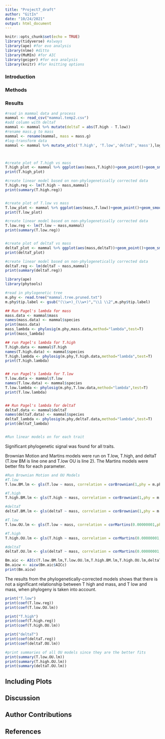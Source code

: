 ```yaml
---
title: "Project7_draft"
author: "GitIn"
date: "10/24/2021"
output: html_document
---
```


```r
knitr::opts_chunk$set(echo = TRUE)
library(tidyverse) #always
library(ape) #for evo analysis
library(nlme) #ditto
library(MuMIn) #for AIC
library(geiger) #for eco analysis
library(knitr) #for knitting options
```

### Introduction

### Methods

### Results

```r


#read in mammal data and process
mammal <- read_csv("mammal.temp2.csv")
#add column with deltaT
mammal <- mammal %>% mutate(deltaT = abs(T.high - T.low))
#rename mass.g to mass 
mammal <- rename(mammal, mass = mass.g)
#log-transform data
mammal <- mammal %>% mutate_at(c('T.high', 'T.low','deltaT','mass'),log)



#create plot of T.high vs mass
T.high_plot <- mammal %>% ggplot(aes(mass,T.high))+geom_point()+geom_smooth(method="lm")
print(T.high_plot)

#create linear model based on non-phylogenetically corrected data
T.high.reg <- lm(T.high ~ mass,mammal)
print(summary(T.high.reg))


#create plot of T.low vs mass
T.low_plot <- mammal %>% ggplot(aes(mass,T.low))+geom_point()+geom_smooth(method="lm")
print(T.low_plot)

#create linear model based on non-phylogenetically corrected data
T.low.reg <- lm(T.low ~ mass,mammal)
print(summary(T.low.reg))


#create plot of deltaT vs mass
deltaT_plot <- mammal %>% ggplot(aes(mass,deltaT))+geom_point()+geom_smooth(method="lm")
print(deltaT_plot)

#create linear model based on non-phylogenetically corrected data
deltaT.reg <- lm(deltaT ~ mass,mammal)
print(summary(deltaT.reg))
```

```r
library(ape)
library(phytools)

#read in phylogenetic tree
m.phy <- read.tree("mammal.tree.pruned.txt")
m.phy$tip.label <- gsub("(\\w+)_(\\w+)","\\1 \\2",m.phy$tip.label)

## Run Pagel's lambda for mass
mass.data <- mammal$mass
names(mass.data) <- mammal$species
print(mass.data)
mass_lambda <- phylosig(m.phy,mass.data,method="lambda",test=T)
print(mass_lambda)

## run Pagel's lambda for T.high
T.high.data <- mammal$T.high
names(T.high.data) <- mammal$species
T.high.lambda <- phylosig(m.phy,T.high.data,method="lambda",test=T)
print(T.high.lambda)


## run Pagel's lambda for T.low
T.low.data <- mammal$T.low
names(T.low.data) <- mammal$species
T.low.lambda <- phylosig(m.phy,T.low.data,method="lambda",test=T)
print(T.low.lambda)


## Run Pagel's lambda for deltaT
deltaT.data <- mammal$deltaT
names(deltaT.data) <- mammal$species
deltaT_lambda <- phylosig(m.phy,deltaT.data,method="lambda",test=T)
print(deltaT_lambda)


#Run linear models on for each trait
```
Significant phylogenetic signal was found for all traits.

Brownian Motion and Martins models were run on T.low, T.high, and deltaT (T.low BM is line one and T.low OU is line 2). The Martins models were better fits for each parameter.
```r
#Run Brownian Motion and OU Models
#T.low
T.low.BM.lm <- gls(T.low ~ mass, correlation = corBrownian(1,phy = m.phy,form=~species),data = mammal, method = "ML")

#T.high
T.high.BM.lm <- gls(T.high ~ mass, correlation = corBrownian(1,phy = m.phy,form=~species),data = mammal, method = "ML")

#deltaT
deltaT.BM.lm <- gls(deltaT ~ mass, correlation = corBrownian(1,phy = m.phy,form=~species),data = mammal, method = "ML")

#T.low
T.low.OU.lm <- gls(T.low ~ mass, correlation = corMartins(0.00000001,phy = m.phy,form=~species),data = mammal, method = "ML")

#T.high
T.high.OU.lm <- gls(T.high ~ mass, correlation = corMartins(0.00000001,phy = m.phy,form=~species),data = mammal, method = "ML")

#deltaT
deltaT.OU.lm <- gls(deltaT ~ mass, correlation = corMartins(0.00000001,phy = m.phy,form=~species),data = mammal, method = "ML")

Bm.aic <- AICc(T.low.BM.lm,T.low.OU.lm,T.high.BM.lm,T.high.OU.lm,deltaT.BM.lm,deltaT.OU.lm)
Bm.aicw <- aicw(Bm.aic$AICc)
print(Bm.aicw)


```
The results from the phylogenetically-corrected models shows that there is not a significant relationship between T high and mass, and T low and mass, when phylogeny is taken into account.
```r
print("T.low")
print(coef(T.low.reg))
print(coef(T.low.OU.lm))

print("T.high")
print(coef(T.high.reg))
print(coef(T.high.OU.lm))

print("deltaT")
print(coef(deltaT.reg))
print(coef(deltaT.OU.lm))

#print summaries of all OU models since they are the better fits
print(summary(T.low.OU.lm))
print(summary(T.high.OU.lm))
print(summary(deltaT.OU.lm))

```
## Including Plots


## Discussion

## Author Contributions

## References